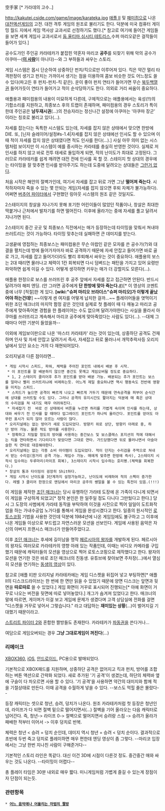 空手家 [* 가라데의 고수..]

http://kakutei.cside.com/game/image/karateka.jpg 
{{{#!html
<embed src="http://www.youtube.com/v/1E_BG3nrofU&hl=ko&fs=1&" type="application/x-shockwave-flash" allowscriptaccess="always" allowfullscreen="true" width="425" height="344"></embed>
}}}
{{{#!html
<object width="480" height="385"><param name="movie" value="http://www.youtube.com/v/GHNT7mR-8d0&hl=ko_KR&fs=1&"></param><param name="allowFullScreen" value="true"></param><param name="allowscriptaccess" value="always"></param><embed src="http://www.youtube.com/v/GHNT7mR-8d0&hl=ko_KR&fs=1&" type="application/x-shockwave-flash" allowscriptaccess="always" allowfullscreen="true" width="480" height="385"></embed></object>
}}}
[[애플 II]] 및 [[패미컴]]으로 나온 [[대전액션게임]]의 고전. 대전 격투 게임의 원조로 불리기도 한다. 덕분에 미국 컴퓨터 게이밍 월드 지에서 게임 역사상 교과서로 선정하기도 했다.[* 참고로 여기에 들어간 게임들을 보면 세계 게임사 교과서로서 [[둠]],[[울티마]],[[심시티]],[[테트리스]],수퍼 마리오같은 걸작들이 들어가 있다.]

공수도가인 주인공 카라테카가 붙잡힌 약혼자 마리코 '''공주'''를 되찾기 위해 악의 공수가 아쿠마--('''[[고우키|이 사람]]'''이 아니다)--와 그 부하들과 싸우는 스토리.

게임 시스템은 몹시 단순하여 상중하단 펀치/킥으로만 이루어져 있다. 킥은 약간 멀리 타격판정이 생기고 펀치는 가까이서 생기는 점을 이용하여 콤보 비슷한 것도 어느정도 쓸 수 있다(파고든 후 펀치-펀치-킥 같은). 운이 좋아 펀치 연타가 들어가면 무슨 [[북두백열권]] 들어가듯이 연타가 들어가고 적이 순삭당하기도 한다. 의외로 거리 싸움이 중요하다.

애플용과 패미컴용의 내용이 미묘하게 다른데, 구체적으로는 애플용에서는 육성(!!)의 기합소리를 지원하고, 최종보스 후의 트랩이 존재하며, 패미컴용의 경우 스토리가 특이한데 주인공은 '''남두재시권'''(...)의 전승자라는 정신나간 설정에 아쿠마는 '아쿠마 장군' 이라는 칭호로 불리고 있다(...).

자세를 잡는다는 독특한 시스템도 있는데, 자세를 잡지 않은 상태에서 맞으면 한방에 DIE. 또, [닌자 슬레이어/설정#s-1.4|자세를 잡지 않은 상태에선 인사도 할 수 있으며 이때 적이 자세를 잡지 않은 상태였다면 적도 인사를 한다(...).] 사실 아무 의미 없는 시스템처럼 보이지만 이 시스템이 예를 중시하는 카라테를 충실히 반영한 것이다. 실제로 저 인사를 하지 않고 바로 전투 태세로 돌입하게 되면, 적의 난이도가 최대로 고정된다. 그러므로 카라테카를 쉽게 깨려면 대전 전에 인사를 꼭 할 것. 스테이지 첫 상대의 경우에는 타이밍을 잘 맞추면 인사를 받아주기도 하는데 도중에 달려오는 상대들은 [[그런거 없다]].

처음 시작은 해안의 절벽가인데, 여기서 자세를 잡고 뒤로 가면 그냥 '''떨어져 죽는다'''. 시작하자마자 죽을 수 있는 몇 안되는 게임(자세를 잡지 않으면 후퇴 자체가 불가능하다). 어쩌면 [[버추어 파이터]]에서 구현했던 링아웃 시스템의 원조 같은 것일지도.

2스테이지의 창살을 지나가지 못해 포기한 어린이들이 많았던 작품이나, 창살은 최대한 딱붙거나 근처에서 발차기를 하면 떨어진다. 이후에 올라가는 중에 자세를 풀고 달려서 지나가면 된다.

2스테이지 중간 곳곳 및 최종보스 직전에서는 매가 등장하는데 타이밍을 맞춰서 쳐내야 쓰러트리는 것이 가능하다. 타이밍 맞추는데 실패하면 큰 데미지를 받는다.

고생끝에 영접하는 최종보스는 패미컴용은 무슨 아랍인 같은 모자를 쓴 공수가(?)와 대결을 펼치는데 방에 들어가자마자 바로 공격하기 때문에 자세 안잡고 들어가면 바로 골로 가고, 자세를 잡고 들어가더라도 빨리 후퇴해서 싸우는 것이 중요하다. 애플용의 보스는 2대 때리면 물러나고 체력이 1칸 회복되면 다시 덤벼드는 패턴을 가지고 있어 요령만 파악하면 쉽게 이길 수 있다. 어떻게 생각하면 키우는 매가 더 강할지도 모른다(...).

애플용 한정으로 보스를 쓰러뜨린 후 공주 앞에서 자세를 잡고 접근하면 안된다. 반드시 달려가야 해피 엔딩. (안 그러면 공주에게 '''단 한방에 맞아 죽는다.'''[http://youtu.be/Vo1PYkKU6ck #])[* 이 영상의 코멘트 중에 너무 [적절]한 게 있다. '''[wiki:"슈퍼 마리오 브라더스"슈퍼 마리오]가 이렇게 끝났어야 하는건데!'''] ~~이렇게 센 여자를 어떻게 납치한 걸까...~~ 플레이어들을 엿먹이기 위한 조던 매크너의 마지막 함정 같은 것인데 실제로 첫 플레이 때 다 깨놓고 마리코 공주에게 맞아죽어본 경험을 한 플레이어는 수도 없으며 달려가야한다는 사실을 몰라서 아쿠마를 쓰러뜨리고 계속해서 마리코 공주에게 맞아죽었다는 사람도 있다(...). --대체 그때마다 어떤 기분이 들었을까--

이외에 게임보이판으로 나온 '마스터 카라테카' 라는 것이 있는데, 상중하단 공격도 건재하며 인사 및 자세 안잡고 달려가서 즉사, 자세잡고 뒤로 물러나서 개막추락사등 오리지널에서 있던 요소는 거의 다 재현되어있다.

오리지널과 다른 점이라면...

 * 게임 시작시 스피드, 파워, 체력을 주어진 포인트 내에서 배분 후 시작.
  * 이 포인트를 잘 배분하지 않으면 중간도 못깨고 게임오버될 정도로 중요하다.
  * 1, 2 스테이지 클리어후 추가 포인트를 받아 배분 가능. 배분되는 추가 포인트는 보스를 얼마나 빨리 쓰러트리냐에 비례하는듯. 어느게 제일 중요하냐면 역시 행동속도 전반에 영향을 미치는 스피드.
  * 스피드가 높으면 공격이 빠르게 나오고 빠르게 거두기 때문에 연속공격을 퍼부어 순식간에 상대를 쓰러트릴 수도 있다. 그러나 공격의 유지시간도 짧아지는 덕분에 매 혹은 상대의 수리검을 쳐 내기도 매우 어려워진다.
  * 자세잡기 전  바로 선 상태에서 버튼을 누르면 허리를 가볍게 숙이며 인사를 하는데, 상대와 싸우기 전 인사를 할 때마다 업그레이드 포인트가 하나씩 올라간다. 포인트를 얻어도 아무런 표시가 되지 않아 모르는 사람이 많다. 
 * 오리지널에는 없는 방어가 새로 도입되었다. 방향키 위로 상단, 방향키 아래로 중, 하단 방어 가능. 물론 적도 방어를 사용한다.
  * 정확하고 치밀할 정도의 방어를 사용하는 중간보스 및 보스클래스 포지션의 적에 대해서는 킥을 연타하면서 기다리다가 맞았다면 그대로 연타. 가드당했다면 뒤로 물러나면서 아슬아슬한 킥 연타로 대응해야한다.
 * 오리지널에는 없는 각종 소비 아이템이 도입되었다. 적이 던지는 수리검을 주먹으로 쳐내서 받는 수리검(원거리 공격 가능. 재입수 가능. 매에게 맞추면 한방에 즉사), 2스테이지 시작시 입수하는 두루마리(라이프 회복), 3스테이지 시작시 입수하는 호리병.(체력을 회복한다.)
 * 창살의 통과 타이밍이 굉장히 Shit하다.
 * 게임 시작시 난이도를 3단계까지 설정가능하고, 난이도에 비례하여 적의 스펙이 증가한다. 레벨 3 클리어 한정으로 엔딩에서 마리코 공주의 쌩얼을 볼 수 있는 특전이 있음.(!!!)

이 게임을 제작한 [[조던 매크너]]는 당시 유행하던 가라테 도장에 온 가족이 다니게 되면서 이 게임을 구상하게 되었고[* 정작 본인은 한 일주일 정도 다니다 그만뒀다고 한다.] 당시 그 도장의 사범에게 가라테 동작을 부탁하여 이것을 사진으로 찍어 일일이 도트화작업을 하는 가내수공업 노가다를 통해서 게임을 완성시켰다고 한다. 일종의 원시적인 [[로토스코핑]] 기법을 사용한 것인데 덕분에 1984년에 나온 게임임에도 불구하고 그 이후에 나온 게임들 이상으로 부드럽고 자연스러운 모션을 선보인다. 게임에 사용된 음악은 자신의 아버지 프랜시스 매크너가 만들어주었다고. 

이후 [[조던 매크너]]는 후세에 길이남을 명작 [[페르시아의 왕자]]를 개발하게 된다. 페르시아의 왕자도 여러모로 카라테카의 영향 아래 있는 작품인데, 이때는 비디오 카메라를 구입했기 때문에 캐릭터들의 모션을 영상으로 찍어 로토스코핑으로 제작했다고 한다. 왕자의 모션을 연기한 것은 바로 조던 매크너의 친동생. 유튜브에 찾아보면 주차장(...)에서 열심히 모션을 연기하는 [http://www.youtube.com/watch?v=WAjRNU3DbSY 동생의 영상]이 있다.

참고로 [애플 II]판 오리지널 카라테카에는 게임 디스켓을 뒤집어 넣고 부팅하면[* 애플 II의 디스크드라이브는 한 번에 한 면만 읽을 수 있었기 때문에 양면 디스크는 앞면과 뒷면을 '''따로따로''' 쓸 수 있었다.] 게임 화면이 거꾸로 표시되어 진행되는[* 아예 화면이 거꾸로 나오는 버전을 뒷면에 따로 넣어놓았다.] 개그가 숨겨져 있었다고 한다. 매크너의 말에 따르면, 게이머가 이걸 보고 게임에 문제가 생겼다며 고객 상담실에 전화를 걸면 "디스켓을 거꾸로 넣어서 그렇습니다." 라고 대답하는 '''재미있는 상황'''(...)이 벌어지길 기대했기 때문이라고.

[[스트리트 파이터 2]]와 혼합한 짤방들도 존재한다.  카라테카가 [[파동권]]을 쓴다거나...

여담으로 게임오버되는 경우 '''그냥 그대로게임이 꺼진다'''(...)

=== 리메이크 ===
[[XBOX360]], [[iOS]], [[안드로이드]], PC용으로 발매되었다.

기본적으로 XBOX패드를 지원하며, 상중하단 공격은 없어지고 킥과 펀치, 방어를 조합하는 버튼 액션으로 간략화 되었다.
새로 추가된 '기 공격'이 생겼는데, 하단의 체력바 옆에 구슬이 다 차오르면 사용 할 수 있다. '기 공격'을 사용하면 약간의 대미지와 함께 적을 기절상태로 만든다. 이때 공격을 수월하게 넣을 수 있다. --보스도 먹힐 줄은 몰랐다--

등장 캐릭터는 셋으로 청년, 승려, 덩치가 나온다. 원조 카라테카처럼 첫 등장은 청년인데, 라이프가 다 되면 절벽 밑으로 떨어지면서(...) 절벽을 기어 올라오는 다음 캐릭터로 넘어간다. 즉, 청년-> 라이프 0-> 절벽으로 떨어지면서 승려랑 스침 -> 승려가 올라가 패배한 적부터 이어서 -> 이후 덩치로 반복.

체력은 청년 < 승려 = 덩치 순인데, 데미지 역시 청년 = 승려 < 덩치 순이다. 결과적으로 초반에 두번 죽고 덩치로 플레이하면 매우 편한데 엔딩 영상이 좀 그렇다. --마리코 입장에서는 그냥 한번 지나친 사람이 구해준거다--

기본적인 스토리 라인은 똑같다. 대신 이건 3D에 시점이 다른것 정도. 중간중간 매와 싸우는 것도 나온다. --타이밍이 어렵다-- 

총 플레이 타임은 30분 내외로 매우 짧다. 미니게임처럼 가볍게 즐길 수 있는게 장점이자 단점이 되는듯.

=== 관련항목 ===
 * '''[[어느 음악에나 어울리는 마법의 짤방]]'''
